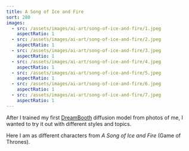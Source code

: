 ```yaml
---
title: A Song of Ice and Fire
sort: 280
images:
  - src: /assets/images/ai-art/song-of-ice-and-fire/1.jpeg
    aspectRatio: 1
  - src: /assets/images/ai-art/song-of-ice-and-fire/2.jpeg
    aspectRatio: 1
  - src: /assets/images/ai-art/song-of-ice-and-fire/3.jpeg
    aspectRatio: 1
  - src: /assets/images/ai-art/song-of-ice-and-fire/4.jpeg
    aspectRatio: 1
  - src: /assets/images/ai-art/song-of-ice-and-fire/5.jpeg
    aspectRatio: 1
  - src: /assets/images/ai-art/song-of-ice-and-fire/6.jpeg
    aspectRatio: 1
  - src: /assets/images/ai-art/song-of-ice-and-fire/7.jpeg
    aspectRatio: 1
---
```


After I trained my first [DreamBooth](https://dreambooth.github.io/) diffusion model from photos of me, I wanted to try it out with different styles and topics.

Here I am as different characters from <cite>A Song of Ice and Fire</cite> (Game of Thrones).
